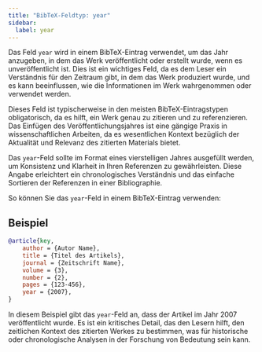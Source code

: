 ```yaml
---
title: "BibTeX-Feldtyp: year"
sidebar:
  label: year
---
```



Das Feld `year` wird in einem BibTeX-Eintrag verwendet, um das Jahr anzugeben, in dem das Werk veröffentlicht oder erstellt wurde, wenn es unveröffentlicht ist. Dies ist ein wichtiges Feld, da es dem Leser ein Verständnis für den Zeitraum gibt, in dem das Werk produziert wurde, und es kann beeinflussen, wie die Informationen im Werk wahrgenommen oder verwendet werden.

<CiteDrive />

Dieses Feld ist typischerweise in den meisten BibTeX-Eintragstypen obligatorisch, da es hilft, ein Werk genau zu zitieren und zu referenzieren. Das Einfügen des Veröffentlichungsjahres ist eine gängige Praxis in wissenschaftlichen Arbeiten, da es wesentlichen Kontext bezüglich der Aktualität und Relevanz des zitierten Materials bietet.

Das `year`-Feld sollte im Format eines vierstelligen Jahres ausgefüllt werden, um Konsistenz und Klarheit in Ihren Referenzen zu gewährleisten. Diese Angabe erleichtert ein chronologisches Verständnis und das einfache Sortieren der Referenzen in einer Bibliographie.

So können Sie das `year`-Feld in einem BibTeX-Eintrag verwenden:

## Beispiel

```bibtex
@article{key,
    author = {Autor Name},
    title = {Titel des Artikels},
    journal = {Zeitschrift Name},
    volume = {3},
    number = {2},
    pages = {123-456},
    year = {2007},
}
```

In diesem Beispiel gibt das `year`-Feld an, dass der Artikel im Jahr 2007 veröffentlicht wurde. Es ist ein kritisches Detail, das den Lesern hilft, den zeitlichen Kontext des zitierten Werkes zu bestimmen, was für historische oder chronologische Analysen in der Forschung von Bedeutung sein kann.
